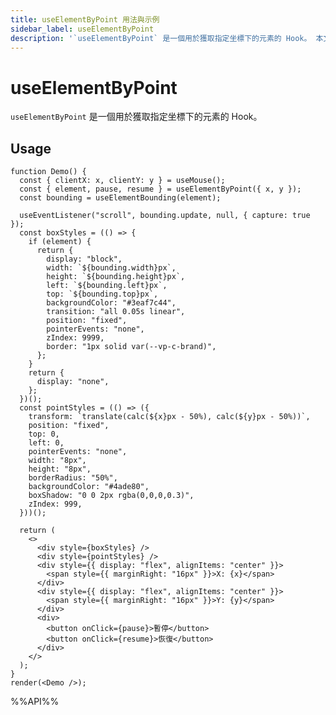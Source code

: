 ```yaml
---
title: useElementByPoint 用法與示例
sidebar_label: useElementByPoint
description: '`useElementByPoint` 是一個用於獲取指定坐標下的元素的 Hook。 本文介紹其用法、最佳實踐與代碼示例。適用於 React 開發中需要處理副作用的場景。'
---
```

# useElementByPoint

`useElementByPoint` 是一個用於獲取指定坐標下的元素的 Hook。

## Usage

```tsx live noInline
function Demo() {
  const { clientX: x, clientY: y } = useMouse();
  const { element, pause, resume } = useElementByPoint({ x, y });
  const bounding = useElementBounding(element);

  useEventListener("scroll", bounding.update, null, { capture: true });
  const boxStyles = (() => {
    if (element) {
      return {
        display: "block",
        width: `${bounding.width}px`,
        height: `${bounding.height}px`,
        left: `${bounding.left}px`,
        top: `${bounding.top}px`,
        backgroundColor: "#3eaf7c44",
        transition: "all 0.05s linear",
        position: "fixed",
        pointerEvents: "none",
        zIndex: 9999,
        border: "1px solid var(--vp-c-brand)",
      };
    }
    return {
      display: "none",
    };
  })();
  const pointStyles = (() => ({
    transform: `translate(calc(${x}px - 50%), calc(${y}px - 50%))`,
    position: "fixed",
    top: 0,
    left: 0,
    pointerEvents: "none",
    width: "8px",
    height: "8px",
    borderRadius: "50%",
    backgroundColor: "#4ade80",
    boxShadow: "0 0 2px rgba(0,0,0,0.3)",
    zIndex: 999,
  }))();

  return (
    <>
      <div style={boxStyles} />
      <div style={pointStyles} />
      <div style={{ display: "flex", alignItems: "center" }}>
        <span style={{ marginRight: "16px" }}>X: {x}</span>
      </div>
      <div style={{ display: "flex", alignItems: "center" }}>
        <span style={{ marginRight: "16px" }}>Y: {y}</span>
      </div>
      <div>
        <button onClick={pause}>暫停</button>
        <button onClick={resume}>恢復</button>
      </div>
    </>
  );
}
render(<Demo />);
```

%%API%%
